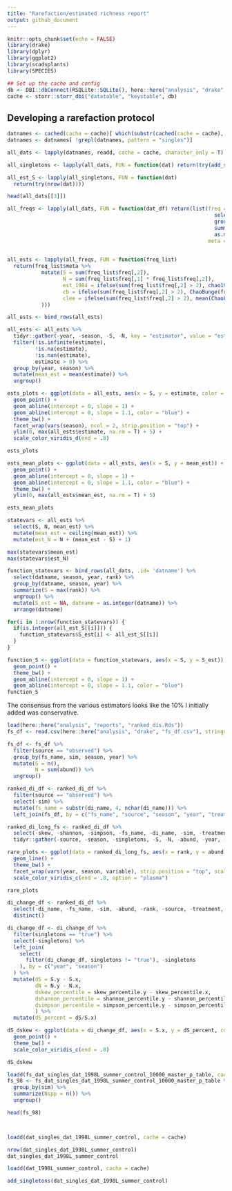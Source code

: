 ```yaml
---
title: "Rarefaction/estimated richness report"
output: github_document
---
```


```r
knitr::opts_chunk$set(echo = FALSE)
library(drake)
library(dplyr)
library(ggplot2)
library(scadsplants)
library(SPECIES)

## Set up the cache and config
db <- DBI::dbConnect(RSQLite::SQLite(), here::here("analysis", "drake", "drake-cache.sqlite"))
cache <- storr::storr_dbi("datatable", "keystable", db)

```

## Developing a rarefaction protocol

```r
datnames <- cached(cache = cache)[ which(substr(cached(cache = cache), 1, 3) == "dat")]
datnames <- datnames[ !grepl(datnames, pattern = "singles")]

all_dats <- lapply(datnames, readd, cache = cache, character_only = T)

all_singletons <- lapply(all_dats, FUN = function(dat) return(try(add_singletons(dat)))) 

all_est_S <- lapply(all_singletons, FUN = function(dat)
  return(try(nrow(dat)))) 

head(all_dats[[3]])

all_freqs <- lapply(all_dats, FUN = function(dat_df) return(list(freq = dat_df %>%
                                                                   select(abund) %>%
                                                                   group_by(abund) %>%
                                                                   summarise(freq = n()) %>%
                                                                   as.matrix(),
                                                                 meta = data.frame(year = dat_df$year[1],
                                                                                   season = dat_df$season[1], stringsAsFactors = F))))

```

```r
all_ests <- lapply(all_freqs, FUN = function(freq_list)
  return(freq_list$meta %>%
           mutate(S = sum(freq_list$freq[,2]),
                  N = sum(freq_list$freq[,1] * freq_list$freq[,2]),
                  est_1984 = ifelse(sum(freq_list$freq[,2] > 2), chao1984(freq_list$freq)$Nhat, NA),
                  cb = ifelse(sum(freq_list$freq[,2] > 2), ChaoBunge(freq_list$freq, t = min(11, nrow(freq_list$freq) -1 ))$Nhat, NA),
                  clee = ifelse(sum(freq_list$freq[,2] > 2), mean(ChaoLee1992(freq_list$freq, t = min(11, nrow(freq_list$freq) - 1))$Nhat), NA)
           )))

all_ests <- bind_rows(all_ests)

all_ests <- all_ests %>%
  tidyr::gather(-year, -season, -S, -N, key = "estimator", value = "estimate")  %>%
  filter(!is.infinite(estimate),
         !is.na(estimate),
         !is.nan(estimate),
         estimate > 0) %>%
  group_by(year, season) %>%
  mutate(mean_est = mean(estimate)) %>%
  ungroup()

ests_plots <- ggplot(data = all_ests, aes(x = S, y = estimate, color = estimator)) +
  geom_point() +
  geom_abline(intercept = 0, slope = 1) +
  geom_abline(intercept = 0, slope = 1.1, color = "blue") +
  theme_bw() +
  facet_wrap(vars(season), ncol = 2, strip.position = "top") +
  ylim(0, max(all_ests$estimate, na.rm = T) + 5) +
  scale_color_viridis_d(end = .8)

ests_plots

ests_mean_plots <- ggplot(data = all_ests, aes(x = S, y = mean_est)) +
  geom_point() +
  geom_abline(intercept = 0, slope = 1) +
  geom_abline(intercept = 0, slope = 1.1, color = "blue") +
  theme_bw() +
  ylim(0, max(all_ests$mean_est, na.rm = T) + 5)

ests_mean_plots

```

```r

statevars <- all_ests %>%
  select(S, N, mean_est) %>%
  mutate(mean_est = ceiling(mean_est)) %>%
  mutate(est_N = N + (mean_est - S) + 1)

max(statevars$mean_est)
max(statevars$est_N)

function_statevars <- bind_rows(all_dats, .id= 'datname') %>%
  select(datname, season, year, rank) %>%
  group_by(datname, season, year) %>%
  summarize(S = max(rank)) %>%
  ungroup() %>%
  mutate(S_est = NA, datname = as.integer(datname)) %>%
  arrange(datname)

for(i in 1:nrow(function_statevars)) {
  if(is.integer(all_est_S[[i]])) {
    function_statevars$S_est[i] <- all_est_S[[i]]
  }
}

function_S <- ggplot(data = function_statevars, aes(x = S, y = S_est)) +
  geom_point() +
  theme_bw() +
  geom_abline(intercept = 0, slope = 1) +
  geom_abline(intercept = 0, slope = 1.1, color = "blue")
function_S
```

The consensus from the various estimators looks like the 10% I initially added was conservative. 

```r

load(here::here("analysis", "reports", "ranked_dis.Rds"))
fs_df <- read.csv(here::here("analysis", "drake", "fs_df.csv"), stringsAsFactors = F)

fs_df <- fs_df %>%
  filter(source == "observed") %>%
  group_by(fs_name, sim, season, year) %>%
  mutate(S = n(), 
         N = sum(abund)) %>%
  ungroup()

ranked_di_df <- ranked_di_df %>%
  filter(source == "observed") %>%
  select(-sim) %>%
  mutate(fs_name = substr(di_name, 4, nchar(di_name))) %>%
  left_join(fs_df, by = c("fs_name", "source", "season", "year", "treatment"))

ranked_di_long_fs <- ranked_di_df %>%
  select(-skew, -shannon, -simpson, -fs_name, -di_name, -sim, -treatment) %>%
  tidyr::gather(-source, -season, -singletons, -S, -N, -abund, -year, -rank, key = "variable", value = "value")
```

```r

rare_plots <- ggplot(data = ranked_di_long_fs, aes(x = rank, y = abund, group = singletons, color = value)) +
  geom_line() + 
  theme_bw() +
  facet_wrap(vars(year, season, variable), strip.position = "top", scales = "free", ncol = 3) +
  scale_color_viridis_c(end = .8, option = "plasma")

rare_plots
```

```r

di_change_df <- ranked_di_df %>%
  select(-di_name, -fs_name, -sim, -abund, -rank, -source, -treatment, -skew, -shannon, -simpson) %>%
  distinct()

di_change_df <- di_change_df %>%
  filter(singletons == "true") %>%
  select(-singletons) %>%
  left_join(
    select(
      filter(di_change_df, singletons != "true"), -singletons
    ), by = c("year", "season")
  ) %>%
  mutate(dS = S.y - S.x,
         dN = N.y - N.x,
         dskew_percentile = skew_percentile.y - skew_percentile.x,
         dshannon_percentile = shannon_percentile.y - shannon_percentile.x,
         dsimpson_percentile = simpson_percentile.y - simpson_percentile.x
         ) %>%
  mutate(dS_percent = dS/S.x)

dS_dskew <- ggplot(data = di_change_df, aes(x = S.x, y = dS_percent, color = dskew_percentile)) +
  geom_point() +
  theme_bw() +
  scale_color_viridis_c(end = .8)

dS_dskew
```

```r
loadd(fs_dat_singles_dat_1998L_summer_control_10000_master_p_table, cache = cache)
fs_98 <- fs_dat_singles_dat_1998L_summer_control_10000_master_p_table %>%
  group_by(sim) %>%
  summarize(Nspp = n()) %>%
  ungroup()

head(fs_98)



loadd(dat_singles_dat_1998L_summer_control, cache = cache)

nrow(dat_singles_dat_1998L_summer_control)
dat_singles_dat_1998L_summer_control

loadd(dat_1998L_summer_control, cache = cache)

add_singletons(dat_singles_dat_1998L_summer_control)

```
